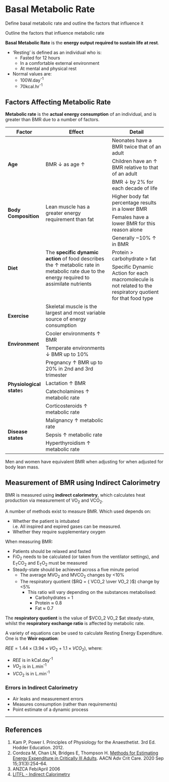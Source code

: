 # Basal Metabolic Rate

:::CICM
Define basal metabolic rate and outline the factors that influence it
:::

:::ANZCA
Outline the factors that influence metabolic rate
:::

**Basal Metabolic Rate** is the **energy output required to sustain life at rest**.

* 'Resting' is defined as an individual who is:
    * Fasted for 12 hours
    * In a comfortable external environment
    * At mental and physical rest 
* Normal values are:
    * 100W.day^-1^
    * 70kcal.hr^-1^


## Factors Affecting Metabolic Rate

**Metabolic rate** is the **actual energy consumption** of an individual, and is greater than BMR due to a number of factors.

+--------------------------+---------------------------------------------------------------------------------------------------------------------------------------------+--------------------------------------------------------------------------------------------------------------+
| Factor                   | Effect                                                                                                                                      | Detail                                                                                                       |
+==========================+=============================================================================================================================================+==============================================================================================================+
| **Age**                  | BMR ↓ as age ↑                                                                                                                              | Neonates have a BMR twice that of an adult\                                                                  |
|                          |                                                                                                                                             +--------------------------------------------------------------------------------------------------------------+
|                          |                                                                                                                                             | Children have an ↑ BMR relative to that of an adult\                                                         |
|                          |                                                                                                                                             +--------------------------------------------------------------------------------------------------------------+
|                          |                                                                                                                                             | BMR ↓ by 2% for each decade of life                                                                          |
+--------------------------+---------------------------------------------------------------------------------------------------------------------------------------------+--------------------------------------------------------------------------------------------------------------+
| **Body Composition**     | Lean muscle has a greater energy requirement than fat                                                                                       | Higher body fat percentage results in a lower BMR\                                                           |
|                          |                                                                                                                                             +--------------------------------------------------------------------------------------------------------------+
|                          |                                                                                                                                             | Females have a lower BMR for this reason alone                                                               |
+--------------------------+---------------------------------------------------------------------------------------------------------------------------------------------+--------------------------------------------------------------------------------------------------------------+
| **Diet**                 | The **specific dynamic action** of food describes the ↑ metabolic rate in metabolic rate due to the energy required to assimilate nutrients | Generally ~10% ↑ in BMR\                                                                                     |
|                          |                                                                                                                                             +--------------------------------------------------------------------------------------------------------------+
|                          |                                                                                                                                             | Protein > carbohydrate > fat\                                                                                |
|                          |                                                                                                                                             +--------------------------------------------------------------------------------------------------------------+
|                          |                                                                                                                                             | Specific Dynamic Action for each macromolecule is not related to the respiratory quotient for that food type |
+--------------------------+---------------------------------------------------------------------------------------------------------------------------------------------+--------------------------------------------------------------------------------------------------------------+
| **Exercise**             | Skeletal muscle is the largest and most variable source of energy consumption                                                               |                                                                                                              |
+--------------------------+---------------------------------------------------------------------------------------------------------------------------------------------+--------------------------------------------------------------------------------------------------------------+
| **Environment**          | Cooler environments ↑ BMR\                                                                                                                  |                                                                                                              |
|                          +---------------------------------------------------------------------------------------------------------------------------------------------+                                                                                                              |
|                          | Temperate environments ↓ BMR up to 10%                                                                                                      |                                                                                                              |
+--------------------------+---------------------------------------------------------------------------------------------------------------------------------------------+--------------------------------------------------------------------------------------------------------------+
| **Physiological state**s | Pregnancy ↑ BMR up to 20% in 2nd and 3rd trimester\                                                                                         |                                                                                                              |
|                          +---------------------------------------------------------------------------------------------------------------------------------------------+                                                                                                              |
|                          | Lactation ↑ BMR\                                                                                                                            |                                                                                                              |
|                          +---------------------------------------------------------------------------------------------------------------------------------------------+                                                                                                              |
|                          | Catecholamines ↑ metabolic rate                                                                                                             |                                                                                                              |
|                          +---------------------------------------------------------------------------------------------------------------------------------------------+                                                                                                              |
|                          | Corticosteroids ↑ metabolic rate                                                                                                            |                                                                                                              |
+--------------------------+---------------------------------------------------------------------------------------------------------------------------------------------+--------------------------------------------------------------------------------------------------------------+
| **Disease states**       | Malignancy ↑ metabolic rate\                                                                                                                |                                                                                                              |
|                          +---------------------------------------------------------------------------------------------------------------------------------------------+                                                                                                              |
|                          | Sepsis ↑ metabolic rate\                                                                                                                    |                                                                                                              |
|                          +---------------------------------------------------------------------------------------------------------------------------------------------+                                                                                                              |
|                          | Hyperthyroidism ↑ metabolic rate                                                                                                            |                                                                                                              |
+--------------------------+---------------------------------------------------------------------------------------------------------------------------------------------+--------------------------------------------------------------------------------------------------------------+


:::column-margin
Men and women have equivalent BMR when adjusting for when adjusted for body lean mass.
:::


## Measurement of BMR using Indirect Calorimetry

BMR is measured using **indirect calorimetry**, which calculates heat production via measurement of VO~2~ and VCO~2~.

A number of methods exist to measure BMR. Which used depends on:

* Whether the patient is intubated\
i.e. All inspired and expired gases can be measured.
* Whether they require supplementary oxygen

When measuring BMR:

* Patients should be relaxed and fasted
* FiO~2~ needs to be calculated (or taken from the ventilator settings), and E~T~CO~2~ and E~T~O~2~ must be measured
* Steady-state should be achieved across a five minute period
    * The average MVO~2~ and MVCO~2~ changes by <10%
    * The respiratory quotient ($RQ = { VCO_2 \over VO_2 }$) change by <5%
        * This ratio will vary depending on the substances metabolised:
            * Carbohydrates = 1
            * Protein ≈ 0.8
            * Fat ≈ 0.7

:::column-margin
The **respiratory quotient** is the value of $VCO_2 \over VO_2 $at steady-state, whilst the **respiratory exchange ratio** is affected by metabolic rate.
:::

A variety of equations can be used to calculate Resting Energy Expenditure. One is the **Weir equation**:

$REE = 1.44 \times (3.94 \times VO_2 + 1.1 \times VCO_2)$, where:

* $REE$ is in kCal.day^-1^
* $VO_2$ is in L.min^-1^
* $VCO_2$ is in L.min^-1^


### Errors in Indirect Calorimetry

* Air leaks and measurement errors
* Measures consumption (rather than requirements)
* Point estimate of a dynamic process


---

## References

1. Kam P, Power I. Principles of Physiology for the Anaesthetist. 3rd Ed. Hodder Education. 2012.
1. Cordoza M, Chan LN, Bridges E, Thompson H. [Methods for Estimating Energy Expenditure in Critically Ill Adults](https://www.ncbi.nlm.nih.gov/pmc/articles/PMC7520823/). AACN Adv Crit Care. 2020 Sep 15;31(3):254–64. 
2. ANZCA Feb/April 2006
3. [LITFL - Indirect Calorimetry](http://lifeinthefastlane.com/ccc/indirect-calorimetry/)